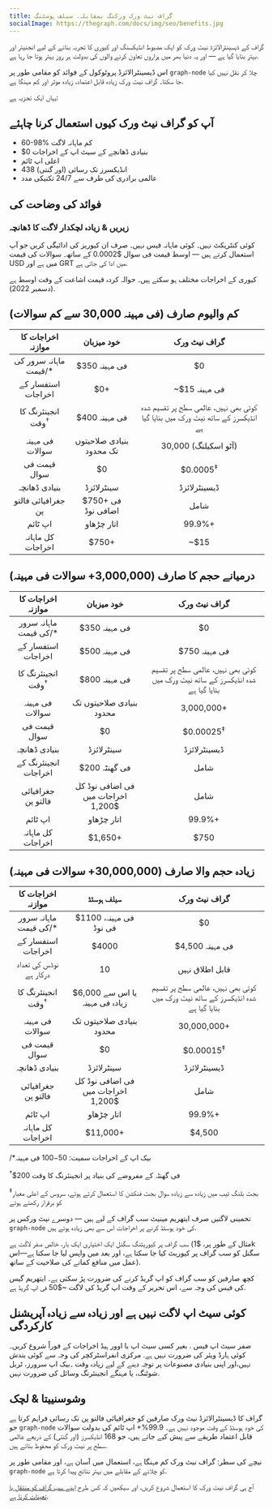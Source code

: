 ```yaml
---
title: گراف نیٹ ورک ورکنگ بمقابلہ. سیلف ہوسٹنگ
socialImage: https://thegraph.com/docs/img/seo/benefits.jpg
---
```


گراف کے ڈیسینٹرالائزڈ نیٹ ورک کو ایک مضبوط انڈیکسنگ اور کیوری کا تجربہ بنانے کے لیے انجنیئر اور بہتر بنایا گیا ہے — اور یہ دنیا بھر میں ہزاروں تعاون کرنے والوں کی بدولت ہر روز بہتر ہوتا جا رہا ہے.

اس ڈیسینٹرالائزڈ پروٹوکول کے فوائد کو مقامی طور پر `graph-node` چلا کر نقل نہیں کیا جا سکتا۔ گراف نیٹ ورک زیادہ قابل اعتماد، زیادہ موثر اور کم مہنگا ہے.

یہاں ایک تجزیہ ہے:

## آپ کو گراف نیٹ ورک کیوں استعمال کرنا چاہئے

- 60-98% کم ماہانہ لاگت
- $0 بنیادی ڈھانچے کے سیٹ اپ کے اخراجات
- اعلی اپ ٹائم
- 438 انڈیکسرز تک رسائی (اور گنتی)
- عالمی برادری کی طرف سے 24/7 تکنیکی مدد

## فوائد کی وضاحت کی

### زیریں & زیادہ لچکدار لاگت کا ڈھانچہ

کوئی کنٹریکٹ نہیں۔ کوئی ماہانہ فیس نہیں۔ صرف ان کیوریز کی ادائیگی کریں جو آپ استعمال کرتے ہیں — اوسط قیمت فی سوال $0.0002 کے ساتھ۔ سوالات کی قیمت USD میں ہے اور GRT میں ادا کی جاتی ہے.

کیوری کے اخراجات مختلف ہو سکتے ہیں۔ حوالہ کردہ قیمت اشاعت کے وقت اوسط ہے (دسمبر 2022).

## کم والیوم صارف (فی مہینہ 30,000 سے کم سوالات)

|      اخراجات کا موازنہ       |               خود میزبان                |                                  گراف نیٹ ورک                                   |
|:----------------------------:|:---------------------------------------:|:-------------------------------------------------------------------------------:|
|    ماہانہ سرور کی قیمت/*     |              $350 فی مہینہ              |                                       $0                                        |
|      استفسار کے اخراجات      |                   $0+                   |                                  ~$15 فی مہینہ                                  |
| انجینئرنگ کا وقت<sup>†</sup> |              $400 فی مہینہ              | کوئی بھی نہیں، عالمی سطح پر تقسیم شدہ انڈیکسرز کے ساتھ نیٹ ورک میں بنایا گیا ہے |
|       فی مہینہ سوالات        |        بنیادی صلاحیتوں تک محدود         |                              30,000 (آٹو اسکیلنگ)                               |
|         قیمت فی سوال         |                   $0                    |                               $0.0005<sup>‡</sup>                               |
|        بنیادی ڈھانچہ         |               سینٹرلائزڈ                |                                  ڈیسینٹرلائزڈ                                   |
|      جغرافیائی فالتو پن      |           $750+ فی اضافی نوڈ            |                                      شامل                                       |
|           اپ ٹائم            |               اتار چڑھاو                |                                     99.9%+                                      |
|      کل ماہانہ اخراجات       | <span className="highlight-row" />$750+ |                                      ~$15                                       |

## درمیانے حجم کا صارف (3,000,000+ سوالات فی مہینہ)

|      اخراجات کا موازنہ       |                 خود میزبان                 |                                  گراف نیٹ ورک                                   |
|:----------------------------:|:------------------------------------------:|:-------------------------------------------------------------------------------:|
|    ماہانہ سرور کی قیمت/*     |               $350 فی مہینہ                |                                       $0                                        |
|      استفسار کے اخراجات      |               $500 فی مہینہ                |                                  $750 فی مہینہ                                  |
| انجینئرنگ کا وقت<sup>†</sup> |               $800 فی مہینہ                | کوئی بھی نہیں، عالمی سطح پر تقسیم شدہ انڈیکسرز کے ساتھ نیٹ ورک میں بنایا گیا ہے |
|       فی مہینہ سوالات        |          بنیادی صلاحیتوں تک محدود          |                                   3,000,000+                                    |
|         قیمت فی سوال         |                     $0                     |                              $0.00025<sup>‡</sup>                               |
|        بنیادی ڈھانچہ         |                 سینٹرلائزڈ                 |                                  ڈیسینٹرلائزڈ                                   |
|     انجینئرنگ کے اخراجات     |               $200 فی گھنٹہ                |                                      شامل                                       |
|      جغرافیائی فالتو پن      |     فی اضافی نوڈ کل اخراجات میں $1,200     |                                      شامل                                       |
|           اپ ٹائم            |                 اتار چڑھاو                 |                                     99.9%+                                      |
|      کل ماہانہ اخراجات       | <span className="highlight-row" /> $1,650+ |                                      $750                                       |

## زیادہ حجم والا صارف (30,000,000+ سوالات فی مہینہ)

|      اخراجات کا موازنہ       |                 سیلف ہوسٹڈ                  |                                  گراف نیٹ ورک                                   |
|:----------------------------:|:-------------------------------------------:|:-------------------------------------------------------------------------------:|
|    ماہانہ سرور کی قیمت/*     |           $1100 فی مہینہ، فی نوڈ            |                                       $0                                        |
|      استفسار کے اخراجات      |                    $4000                    |                                 $4,500 فی مہینہ                                 |
|    نوڈس کی تعداد درکار ہے    |                     10                      |                                 قابل اطلاق نہیں                                 |
| انجینئرنگ کا وقت<sup>†</sup> |       $6,000 یا اس سے زیادہ فی مہینہ        | کوئی بھی نہیں، عالمی سطح پر تقسیم شدہ انڈیکسرز کے ساتھ نیٹ ورک میں بنایا گیا ہے |
|       فی مہینہ سوالات        |          بنیادی صلاحیتوں تک محدود           |                                   30,000,000+                                   |
|         قیمت فی سوال         |                     $0                      |                              $0.00015<sup>‡</sup>                               |
|        بنیادی ڈھانچہ         |                 سینٹرلائزڈ                  |                                  ڈیسینٹرلائزڈ                                   |
|      جغرافیائی فالتو پن      |     فی اضافی نوڈ کل اخراجات میں $1,200      |                                      شامل                                       |
|           اپ ٹائم            |                 اتار چڑھاو                  |                                     99.9%+                                      |
|      کل ماہانہ اخراجات       | <span className="highlight-row" /> $11,000+ |                                     $4,500                                      |

/*بیک اپ کے اخراجات سمیت: $50-$100 فی مہینہ

<sup>†</sup>$200 فی گھنٹہ کے مفروضے کی بنیاد پر انجینئرنگ کا وقت

<sup>‡</sup>بجٹ بلنگ ٹیب میں زیادہ سے زیادہ سوال بجٹ فنکشن کا استعمال کرتے ہوئے، سروس کے اعلی معیار کو برقرار رکھتے ہوئے

تخمینی لاگتیں صرف ایتھریم مینیٹ سب گراف کے لیے ہیں — دوسرے نیٹ ورکس پر `graph-node` کی خود ہوسٹڈ کرنے پر اخراجات اس سے بھی زیادہ ہوتے ہیں.

سب گراف پر کیوریٹنگ سگنل ایک اختیاری ایک بار، خالص صفر لاگت ہے (مثال کے طور پر، $1k سگنل کو سب گراف پر کیوریٹ کیا جا سکتا ہے، اور بعد میں واپس لیا جا سکتا ہے—اس عمل میں منافع کمانے کی صلاحیت کے ساتھ).

کچھ صارفین کو سب گراف کو اپ گریڈ کرنے کی ضرورت پڑ سکتی ہے۔ ایتھریم گیس کی فیس کی وجہ سے، اس تحریر کے وقت اپ گریڈ کی لاگت ~$50 فی اپ گریڈ ہے.

## کوئی سیٹ اپ لاگت نہیں ہے اور زیادہ سے زیادہ آپریشنل کارکردگی

صفر سیٹ اپ فیس . بغیر کسی سیٹ اپ یا اوور ہیڈ اخراجات کے فوراً شروع کریں۔کوئی ہارڈ ویئر کی ضرورت نہیں ہے. مرکزی انفراسٹرکچر کی وجہ سے کوئی بندش نہیں،اور اپنی بنیادی مصنوعات پر توجہ دینے کے لیے زیادہ وقت ۔بیک اپ سرورز، ٹربل شوٹنگ، یا مہنگے انجینئرنگ وسائل کی ضرورت نہیں.

## وشوسنییتا & لچک

گراف کا ڈیسینٹرالائزڈ نیٹ ورک صارفین کو جغرافیائی فالتو پن تک رسائی فراہم کرتا ہے جو `graph-node` کی خود ہوسٹڈ کے وقت موجود نہیں ہے۔ 99.9%+ اپ ٹائم کی بدولت سوالات قابل اعتماد طریقے سے پیش کیے جاتے ہیں، جو 168 انڈیکسرز (اور گنتی) کے ذریعے عالمی سطح پر نیٹ ورک کو محفوظ بناتے ہیں.

نیچے کی سطر: گراف نیٹ ورک کم مہنگا ہے، استعمال میں آسان ہے، اور مقامی طور پر `graph-node` کو چلانے کے مقابلے میں بہتر نتائج پیدا کرتا ہے.

آج ہی گراف نیٹ ورک کا استعمال شروع کریں، اور سیکھیں کہ کس طرح [اپنے سب گراف کو منتقل یا تعینات کرنا ہے](https://thegraph.com/blog/how-to-migrate-ethereum-subgraph).
